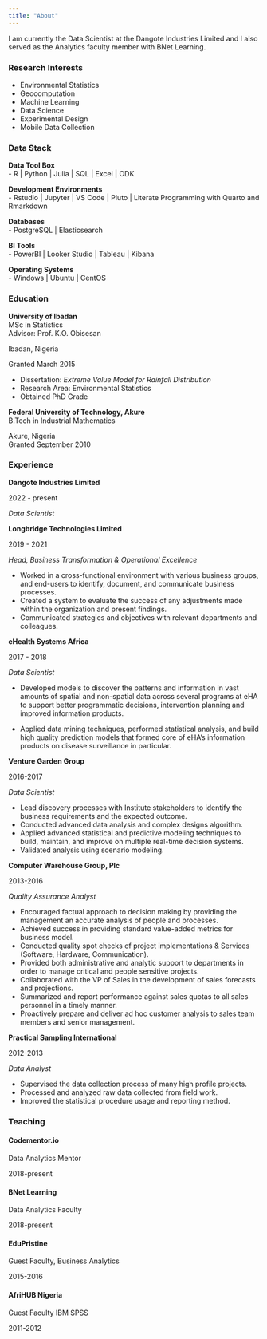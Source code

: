 ```yaml
---
title: "About"
---
```



I am currently the Data Scientist at the Dangote Industries Limited and I also served as the Analytics faculty member with BNet Learning.


### Research Interests

- Environmental Statistics
- Geocomputation
- Machine Learning
- Data Science
- Experimental Design
- Mobile Data Collection

### Data Stack

::: {.d-flex .justify-content-between}
::: {}
**Data Tool Box**  
- R | Python | Julia | SQL | Excel | ODK  
:::
::: {.text-end}

:::
:::


::: {.d-flex .justify-content-between}
::: {}
**Development Environments**  
- Rstudio | Jupyter | VS Code | Pluto  | Literate Programming with Quarto and Rmarkdown
:::
::: {.text-end}

:::
:::

::: {.d-flex .justify-content-between}
::: {}
**Databases**  
- PostgreSQL | Elasticsearch
:::
::: {.text-end}

:::
:::

::: {.d-flex .justify-content-between}
::: {}
**BI Tools**  
- PowerBI | Looker Studio | Tableau | Kibana 
:::
::: {.text-end}

:::
:::

::: {.d-flex .justify-content-between}
::: {}
**Operating Systems**  
- Windows | Ubuntu | CentOS   
:::
::: {.text-end}

:::
:::

### Education

::: {.d-flex .justify-content-between}
::: {}
**University of Ibadan**  
MSc in Statistics  
Advisor: Prof. K.O. Obisesan
:::
::: {.text-end}
Ibadan, Nigeria

Granted March 2015
:::
:::
- Dissertation: *Extreme Value Model for Rainfall Distribution*
- Research Area: Environmental Statistics
- Obtained PhD Grade

::: {.d-flex .justify-content-between}
::: {}
**Federal University of Technology, Akure**  
B.Tech in Industrial Mathematics
:::
::: {.text-end}
Akure, Nigeria  
Granted September 2010
:::
:::

### Experience

::: {.d-flex .justify-content-between}
::: {}
**Dangote Industries Limited**  
:::
::: {.text-end}
2022 - present
:::
:::
*Data Scientist*

<!-- - Supervisor: Aliyu Suleiman -->

::: {.d-flex .justify-content-between}
::: {}
**Longbridge Technologies Limited**  
:::
::: {.text-end}
2019 - 2021
:::
:::
*Head, Business Transformation & Operational Excellence*

- Worked in a cross-functional environment with various business groups, and end-users to identify, document, and communicate business processes.
- Created a system to evaluate the success of any adjustments made within the organization and present findings.
- Communicated strategies and objectives with relevant departments and colleagues.

::: {.d-flex .justify-content-between}
::: {}
**eHealth Systems Africa**  
:::
::: {.text-end}
2017 - 2018
:::
:::
*Data Scientist*

- Developed models to discover the patterns and information in vast amounts of spatial and non-spatial data across several programs at eHA to support better programmatic decisions, intervention planning and improved information products.

- Applied data mining techniques, performed statistical analysis, and build high quality prediction models that formed core of eHA’s information products on disease surveillance in particular.

::: {.d-flex .justify-content-between}
::: {}
**Venture Garden Group**  
:::
::: {.text-end}
2016-2017
:::
:::
*Data Scientist*

- Lead discovery processes with Institute stakeholders to identify the business requirements and the expected outcome.
- Conducted advanced data analysis and complex designs algorithm.
- Applied advanced statistical and predictive modeling techniques to build, maintain, and improve on multiple real-time decision systems.
- Validated analysis using scenario modeling.


::: {.d-flex .justify-content-between}
::: {}
**Computer Warehouse Group, Plc**  
:::
::: {.text-end}
2013-2016
:::
:::
*Quality Assurance Analyst*

- Encouraged factual approach to decision making by providing the management an accurate analysis of people and processes.
- Achieved success in providing standard value-added metrics for business model.
- Conducted quality spot checks of project implementations & Services (Software, Hardware, Communication).
- Provided both administrative and analytic support to departments in order to manage critical and people sensitive projects.
- Collaborated with the VP of Sales in the development of sales forecasts and projections.
- Summarized and report performance against sales quotas to all sales personnel in a timely manner.
- Proactively prepare and deliver ad hoc customer analysis to sales team members and senior management.



::: {.d-flex .justify-content-between}
::: {}
**Practical Sampling International**  
:::
::: {.text-end}
2012-2013
:::
:::
*Data Analyst*

- Supervised the data collection process of many high profile projects.
- Processed and analyzed raw data collected from field work.
- Improved the statistical procedure usage and reporting method.




### Teaching 

#### Codementor.io
::: {.d-flex .justify-content-between}
::: {}
Data Analytics Mentor 
:::
::: {.text-end}
2018-present
:::
:::

#### BNet Learning
::: {.d-flex .justify-content-between}
::: {}
Data Analytics Faculty
:::
::: {.text-end}
2018-present
:::
:::

#### EduPristine
::: {.d-flex .justify-content-between}
::: {}
Guest Faculty, Business Analytics
:::
::: {.text-end}
2015-2016
:::
:::

#### AfriHUB Nigeria

::: {.d-flex .justify-content-between}
::: {}
Guest Faculty IBM SPSS
:::
::: {.text-end}
2011-2012
:::
:::
